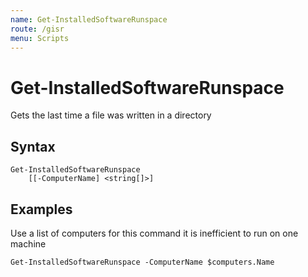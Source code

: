 ```yaml
---
name: Get-InstalledSoftwareRunspace
route: /gisr
menu: Scripts
---
```


# Get-InstalledSoftwareRunspace

Gets the last time a file was written in a directory

## Syntax
```
Get-InstalledSoftwareRunspace
    [[-ComputerName] <string[]>]
```

## Examples

Use a list of computers for this command it is inefficient to run on one machine 
```
Get-InstalledSoftwareRunspace -ComputerName $computers.Name
```